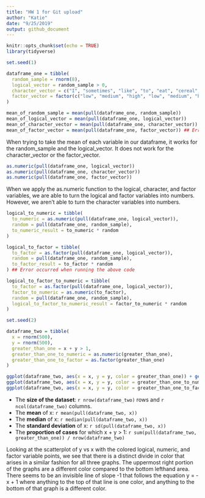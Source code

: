 ```yaml
---
title: "HW 1 for Git upload"
author: "Katie"
date: "9/25/2019"
output: github_document
---
```


```r
knitr::opts_chunk$set(echo = TRUE)
library(tidyverse) 
```

```r
set.seed(1) 

dataframe_one = tibble(
  random_sample = rnorm(8), 
  logical_vector = random_sample > 0, 
  character_vector = c("I", "sometimes", "like", "to", "eat", "cereal", "for", "dinner"),
  factor_vector = factor(c("low", "medium", "high", "low", "medium", "high", "low", "medium")) 
)

mean_of_random_sample = mean(pull(dataframe_one, random_sample))
mean_of_logical_vector = mean(pull(dataframe_one, logical_vector))
mean_of_character_vector = mean(pull(dataframe_one, character_vector)) ## Error occurred when running this line of code
mean_of_factor_vector = mean(pull(dataframe_one, factor_vector)) ## Error occurred when running this line of code
```

When trying to take the mean of each variable in our dataframe, it works for the random_sample and the logical_vector. It does not work for the character_vector or the factor_vector. 

```r
as.numeric(pull(dataframe_one, logical_vector))
as.numeric(pull(dataframe_one, character_vector))
as.numeric(pull(dataframe_one, factor_vector))
```

When we apply the as.numeric function to the logical, character, and factor variables, we are able to turn the logical and factor variables into numbers. However, we aren't able to turn the character variables into numbers. 

```r
logical_to_numeric = tibble(
  to_numeric = as.numeric(pull(dataframe_one, logical_vector)),
  random = pull(dataframe_one, random_sample),
  to_numeric_result = to_numeric * random
)

logical_to_factor = tibble(
  to_factor = as.factor(pull(dataframe_one, logical_vector)),
  random = pull(dataframe_one, random_sample),
  to_factor_result = to_factor * random
) ## Error occurred when running the above code

logical_to_factor_to_numeric = tibble(
  to_factor = as.factor(pull(dataframe_one, logical_vector)),
  factor_to_numeric = as.numeric(to_factor),
  random = pull(dataframe_one, random_sample),
  logical_to_factor_to_numeric_result = factor_to_numeric * random
)
```

```r
set.seed(2) 

dataframe_two = tibble(
  x = rnorm(500), 
  y = rnorm(500), 
  greater_than_one = x + y > 1, 
  greater_than_one_to_numeric = as.numeric(greater_than_one),
  greater_than_one_to_factor = as.factor(greater_than_one)
)

ggplot(dataframe_two, aes(x = x, y = y, color = greater_than_one)) + geom_point() 
ggplot(dataframe_two, aes(x = x, y = y, color = greater_than_one_to_numeric)) + geom_point() 
ggplot(dataframe_two, aes(x = x, y = y, color = greater_than_one_to_factor)) + geom_point() 
```

*  The **size of the dataset**: `r nrow(dataframe_two)` rows and `r ncol(dataframe_two)` columns. 
*  The **mean** of x: `r mean(pull(dataframe_two, x))`   
*  The **median** of x: `r median(pull(dataframe_two, x))`
*  The **standard deviation** of x: `r sd(pull(dataframe_two, x))`
*  The **proportion of cases** for which x + y > 1: `r sum(pull(dataframe_two, greater_than_one)) / nrow(dataframe_two)`  

Looking at the scatterplot of y vs x with the colored logical, numeric, and factor variable points, we see that there is a distinct divide in color that arises in a similar fashion for all three graphs. The uppermost right portion of the graphs are a different color compared to the bottom lefthand area. There seems to be an invisible line of slope -1 that follows the equation y = -x + 1 where anything to the top of that line is one color, and anything to the bottom of that graph is a different color. 


